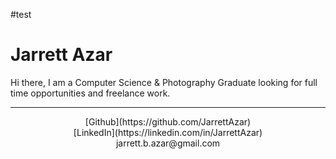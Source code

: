 #test

<div>
  <h1>Jarrett Azar</h1>

  <body>Hi there, I am a Computer Science & Photography Graduate looking for full time opportunities and freelance work.</body>
</div>

---

<div>
  <center>
  [Github](https://github.com/JarrettAzar)
  <br />
  [LinkedIn](https://linkedin.com/in/JarrettAzar)
  <br />
  jarrett.b.azar@gmail.com
  </center>
</div>
